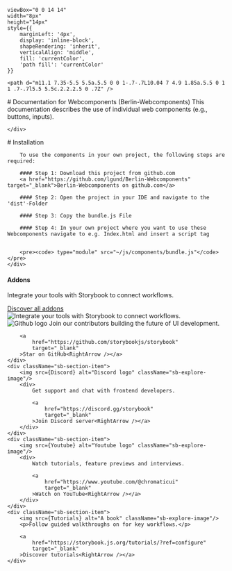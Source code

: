 

    viewBox="0 0 14 14"
    width="8px"
    height="14px"
    style={{
        marginLeft: '4px',
        display: 'inline-block',
        shapeRendering: 'inherit',
        verticalAlign: 'middle',
        fill: 'currentColor',
        'path fill': 'currentColor'
    }}
>
    <path d="m11.1 7.35-5.5 5.5a.5.5 0 0 1-.7-.7L10.04 7 4.9 1.85a.5.5 0 1 1 .7-.7l5.5 5.5c.2.2.2.5 0 .7Z" />
</svg>

<Meta title="Configure your project" />

<div className="sb-container">
    <div className='sb-section-title'>
        # Documentation for Webcomponents (Berlin-Webcomponents)
        This documentation describes the use of individual web components (e.g., buttons, inputs).

    </div>
</div>
<div className="sb-container">
    <div className='sb-section-title'>
        # Installation

        To use the components in your own project, the following steps are required:

        #### Step 1: Download this project from github.com
        <a href="https://github.com/lgund/Berlin-Webcomponents" target="_blank">Berlin-Webcomponents on github.com</a>

        #### Step 2: Open the project in your IDE and navigate to the 'dist'-Folder

        #### Step 3: Copy the bundle.js File

        #### Step 4: In your own project where you want to use these Webcomponents navigate to e.g. Index.html and insert a script tag


        <pre><code> type="module" src="~/js/components/bundle.js"</code></pre>
    </div>
</div>
<div className='sb-addon'>
    <div className='sb-addon-text'>
        <h4>Addons</h4>
        <p className="sb-section-item-paragraph">Integrate your tools with Storybook to connect workflows.</p>
        <a
            href="https://storybook.js.org/addons/?ref=configure"
            target="_blank"
        >Discover all addons<RightArrow /></a>
    </div>
    <div className='sb-addon-img'>
        <img src={AddonLibrary} alt="Integrate your tools with Storybook to connect workflows." />
    </div>
</div>
<div className="sb-section sb-socials">
    <div className="sb-section-item">
        <img src={Github} alt="Github logo" className="sb-explore-image"/>
        Join our contributors building the future of UI development.

        <a
            href="https://github.com/storybookjs/storybook"
            target="_blank"
        >Star on GitHub<RightArrow /></a>
    </div>
    <div className="sb-section-item">
        <img src={Discord} alt="Discord logo" className="sb-explore-image"/>
        <div>
            Get support and chat with frontend developers.

            <a
                href="https://discord.gg/storybook"
                target="_blank"
            >Join Discord server<RightArrow /></a>
        </div>
    </div>
    <div className="sb-section-item">
        <img src={Youtube} alt="Youtube logo" className="sb-explore-image"/>
        <div>
            Watch tutorials, feature previews and interviews.

            <a
                href="https://www.youtube.com/@chromaticui"
                target="_blank"
            >Watch on YouTube<RightArrow /></a>
        </div>
    </div>
    <div className="sb-section-item">
        <img src={Tutorials} alt="A book" className="sb-explore-image"/>
        <p>Follow guided walkthroughs on for key workflows.</p>

        <a
            href="https://storybook.js.org/tutorials/?ref=configure"
            target="_blank"
        >Discover tutorials<RightArrow /></a>
    </div>
</div>
<style>
    {`
  .sb-container {
    margin-bottom: 48px;
  }

      .sb-section {
        width: 100%;
        display: flex;
        flex-direction: row;
        gap: 20px;
      }

      img {
        object-fit: cover;
      }

      .sb-section-title {
        margin-bottom: 32px;
      }

      .sb-section a:not(h1 a, h2 a, h3 a) {
        font-size: 14px;
      }

      .sb-section-item, .sb-grid-item {
        flex: 1;
        display: flex;
        flex-direction: column;
      }

      .sb-section-item-heading {
        padding-top: 20px !important;
        padding-bottom: 5px !important;
        margin: 0 !important;
      }
      .sb-section-item-paragraph {
        margin: 0;
        padding-bottom: 10px;
      }

      .sb-chevron {
        margin-left: 5px;
      }

      .sb-features-grid {
        display: grid;
        grid-template-columns: repeat(2, 1fr);
        grid-gap: 32px 20px;
      }

      .sb-socials {
        display: grid;
        grid-template-columns: repeat(4, 1fr);
      }

      .sb-socials p {
        margin-bottom: 10px;
      }

      .sb-explore-image {
        max-height: 32px;
        align-self: flex-start;
      }

      .sb-addon {
        width: 100%;
        display: flex;
        align-items: center;
        position: relative;
        background-color: #EEF3F8;
        border-radius: 5px;
        border: 1px solid rgba(0, 0, 0, 0.05);
        background: #EEF3F8;
        height: 180px;
        margin-bottom: 48px;
        overflow: hidden;
      }

      .sb-addon-text {
        padding-left: 48px;
        max-width: 240px;
      }

      .sb-addon-text h4 {
        padding-top: 0px;
      }

      .sb-addon-img {
        position: absolute;
        left: 345px;
        top: 0;
        height: 100%;
        width: 200%;
        overflow: hidden;
      }

      .sb-addon-img img {
        width: 650px;
        transform: rotate(-15deg);
        margin-left: 40px;
        margin-top: -72px;
        box-shadow: 0 0 1px rgba(255, 255, 255, 0);
        backface-visibility: hidden;
      }

      @media screen and (max-width: 800px) {
        .sb-addon-img {
          left: 300px;
        }
      }

      @media screen and (max-width: 600px) {
        .sb-section {
          flex-direction: column;
        }

        .sb-features-grid {
          grid-template-columns: repeat(1, 1fr);
        }

        .sb-socials {
          grid-template-columns: repeat(2, 1fr);
        }

        .sb-addon {
          height: 280px;
          align-items: flex-start;
          padding-top: 32px;
          overflow: hidden;
        }

        .sb-addon-text {
          padding-left: 24px;
        }

        .sb-addon-img {
          right: 0;
          left: 0;
          top: 130px;
          bottom: 0;
          overflow: hidden;
          height: auto;
          width: 124%;
        }

        .sb-addon-img img {
          width: 1200px;
          transform: rotate(-12deg);
          margin-left: 0;
          margin-top: 48px;
          margin-bottom: -40px;
          margin-left: -24px;
        }
      }
`}
</style>